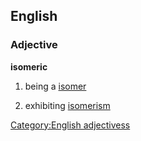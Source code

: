 ==English==
===Adjective===
'''isomeric'''
#{{chemistry}} being a [[isomer]]
#{{chemistry}} exhibiting [[isomerism]]
[[Category:English adjectivess]]